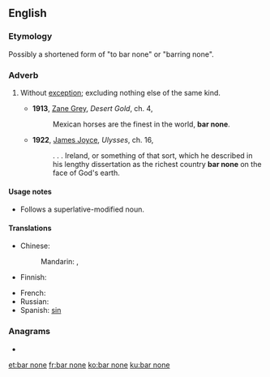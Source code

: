 ==English==

===Etymology===
Possibly a shortened form of "to bar none" or "barring none".

===Adverb===
{{head|en|adverb}}

# {{lb|en|idiomatic}} Without [[exception]]; excluding nothing else of the same kind.
#* '''1913''', [[w:Zane_Grey|Zane Grey]], ''Desert Gold'', ch. 4,
#*: Mexican horses are the finest in the world, '''bar none'''.
#* '''1922''', [[w:James_Joyce|James Joyce]], ''Ulysses'', ch. 16,
#*: . . . Ireland, or something of that sort, which he described in his lengthy dissertation as the richest country '''bar none''' on the face of God's earth.

====Usage notes====
* Follows a superlative-modified noun.

====Translations====
{{trans-top|without exception}}
* Chinese: 
*: Mandarin: {{t|cmn|[[無]][[例外]]|sc=Hani}}, {{t|cmn|[[无]][[例外]]|tr=wú lìwài|sc=Hani}}
* Finnish: {{t|fi|poikkeuksetta}}
{{trans-mid}}
* French: {{t-needed|fr}}
* Russian: {{t-needed|ru}}
* Spanish: [[sin]] {{t+|es|excepción}}
{{trans-bottom}}

===Anagrams===
* {{l|en|Bornean}}

[[et:bar none]]
[[fr:bar none]]
[[ko:bar none]]
[[ku:bar none]]